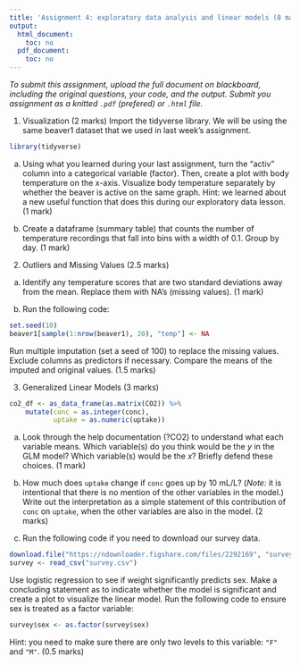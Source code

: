 ```yaml
---
title: 'Assignment 4: exploratory data analysis and linear models (8 marks)'
output:
  html_document:
    toc: no
  pdf_document:
    toc: no
---
```


*To submit this assignment, upload the full document on blackboard,
including the original questions, your code, and the output. Submit
you assignment as a knitted `.pdf` (prefered) or `.html` file.*

1. Visualization (2 marks)
Import the tidyverse library. We will be using the same beaver1 dataset that we used in last week's assignment. 

```r
library(tidyverse)
```

a. Using what you learned during your last assignment, turn the "activ" column into a categorical variable (factor). Then, create a plot with body temperature on the x-axis. Visualize body temperature separately by whether the beaver is active on the same graph. Hint: we learned about a new useful function that does this during our exploratory data lesson. (1 mark)

b. Create a dataframe (summary table) that counts the number of temperature recordings that fall into bins with a width of 0.1. Group by day. (1 mark)

2. Outliers and Missing Values (2.5 marks)

a. Identify any temperature scores that are two standard deviations away from the mean. Replace them with NA's (missing values). (1 mark)

b. Run the following code:
```r
set.seed(10)
beaver1[sample(1:nrow(beaver1), 20), "temp"] <- NA
```

Run multiple imputation (set a seed of 100) to replace the missing values. Exclude columns as predictors if necessary. Compare the means of the imputed and original values. (1.5 marks)

3. Generalized Linear Models (3 marks)
```r
co2_df <- as_data_frame(as.matrix(CO2)) %>% 
    mutate(conc = as.integer(conc),
           uptake = as.numeric(uptake))
```

a. Look through the help documentation (?CO2) to understand what each variable means. Which variable(s) do you think would be the $y$ in the GLM model? Which variable(s) would be the $x$? Briefly defend these choices. (1 mark)

b. How much does `uptake` change if `conc` goes up by 10 mL/L? (*Note:* it is intentional that there is no mention of the other variables in the model.) Write out the interpretation as a simple statement of this contribution of `conc` on `uptake`, when the other variables are also in the model. (2 marks)

c. Run the following code if you need to download our survey data.
```r
download.file("https://ndownloader.figshare.com/files/2292169", "survey.csv") #if you need to re-download the survey
survey <- read_csv("survey.csv")
```

Use logistic regression to see if weight significantly predicts sex. Make a concluding statement as to indicate whether the model is significant and create a plot to visualize the linear model. Run the following code to ensure sex is treated as a factor variable:

```r
survey$sex <- as.factor(survey$sex)
```

Hint: you need to make sure there are only two levels to this variable: ``"F"`` and ``"M"``. (0.5 marks)


